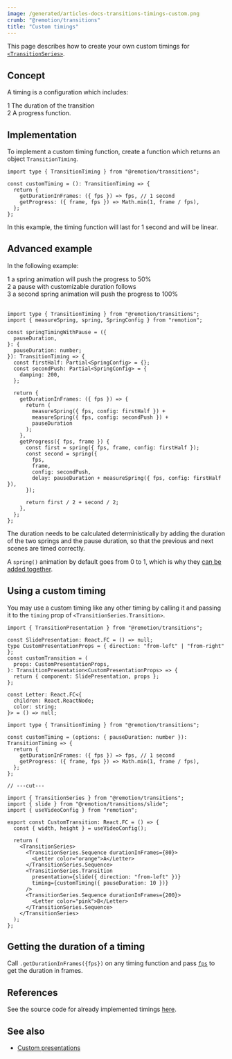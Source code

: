 ```yaml
---
image: /generated/articles-docs-transitions-timings-custom.png
crumb: "@remotion/transitions"
title: "Custom timings"
---
```


This page describes how to create your own custom timings for [`<TransitionSeries>`](/docs/transitions/transitionseries).

## Concept

A timing is a configuration which includes:

<Step>1</Step> The duration of the transition <br />
<Step>2</Step> A progress function.

## Implementation

To implement a custom timing function, create a function which returns an object `TransitionTiming`.

```tsx twoslash title="custom-timing.ts"
import type { TransitionTiming } from "@remotion/transitions";

const customTiming = (): TransitionTiming => {
  return {
    getDurationInFrames: ({ fps }) => fps, // 1 second
    getProgress: ({ frame, fps }) => Math.min(1, frame / fps),
  };
};
```

In this example, the timing function will last for 1 second and will be linear.

## Advanced example

<Demo type="custom-timing" />

In the following example:

<Step>1</Step> a spring animation will push the progress to 50% <br />
<Step>2</Step> a pause with customizable duration follows <br />
<Step>3</Step> a second spring animation will push the progress to 100%
<br />
<br />

```tsx twoslash title="spring-timing-with-pause.ts"
import type { TransitionTiming } from "@remotion/transitions";
import { measureSpring, spring, SpringConfig } from "remotion";

const springTimingWithPause = ({
  pauseDuration,
}: {
  pauseDuration: number;
}): TransitionTiming => {
  const firstHalf: Partial<SpringConfig> = {};
  const secondPush: Partial<SpringConfig> = {
    damping: 200,
  };

  return {
    getDurationInFrames: ({ fps }) => {
      return (
        measureSpring({ fps, config: firstHalf }) +
        measureSpring({ fps, config: secondPush }) +
        pauseDuration
      );
    },
    getProgress({ fps, frame }) {
      const first = spring({ fps, frame, config: firstHalf });
      const second = spring({
        fps,
        frame,
        config: secondPush,
        delay: pauseDuration + measureSpring({ fps, config: firstHalf }),
      });

      return first / 2 + second / 2;
    },
  };
};
```

The duration needs to be calculated deterministically by adding the duration of the two springs and the pause duration, so that the previous and next scenes are timed correctly.

A `spring()` animation by default goes from 0 to 1, which is why they [can be added together](/docs/animation-math).

## Using a custom timing

You may use a custom timing like any other timing by calling it and passing it to the `timing` prop of `<TransitionSeries.Transition>`.

```tsx twoslash title="using-custom-timing.tsx" {16}
import { TransitionPresentation } from "@remotion/transitions";

const SlidePresentation: React.FC = () => null;
type CustomPresentationProps = { direction: "from-left" | "from-right" };
const customTransition = (
  props: CustomPresentationProps,
): TransitionPresentation<CustomPresentationProps> => {
  return { component: SlidePresentation, props };
};

const Letter: React.FC<{
  children: React.ReactNode;
  color: string;
}> = () => null;

import type { TransitionTiming } from "@remotion/transitions";

const customTiming = (options: { pauseDuration: number }): TransitionTiming => {
  return {
    getDurationInFrames: ({ fps }) => fps, // 1 second
    getProgress: ({ frame, fps }) => Math.min(1, frame / fps),
  };
};

// ---cut---

import { TransitionSeries } from "@remotion/transitions";
import { slide } from "@remotion/transitions/slide";
import { useVideoConfig } from "remotion";

export const CustomTransition: React.FC = () => {
  const { width, height } = useVideoConfig();

  return (
    <TransitionSeries>
      <TransitionSeries.Sequence durationInFrames={80}>
        <Letter color="orange">A</Letter>
      </TransitionSeries.Sequence>
      <TransitionSeries.Transition
        presentation={slide({ direction: "from-left" })}
        timing={customTiming({ pauseDuration: 10 })}
      />
      <TransitionSeries.Sequence durationInFrames={200}>
        <Letter color="pink">B</Letter>
      </TransitionSeries.Sequence>
    </TransitionSeries>
  );
};
```

## Getting the duration of a timing

Call `.getDurationInFrames({fps})` on any timing function and pass [`fps`](/docs/use-video-config) to get the duration in frames.

## References

See the source code for already implemented timings [here](https://github.com/remotion-dev/remotion/blob/main/packages/transitions/src/timings).

## See also

- [Custom presentations](/docs/transitions/presentations/custom)
